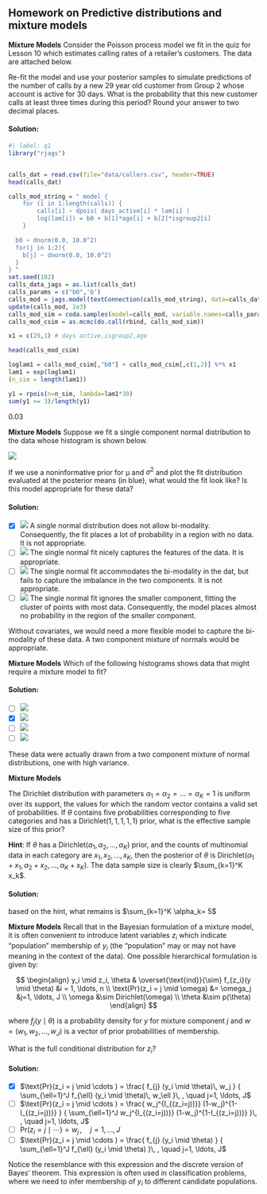## Homework on Predictive distributions and mixture models

::: {#exr-Mixture-Models-1}

[**Mixture Models**]{.column-margin} Consider the Poisson process model we fit in the quiz for Lesson 10 which estimates calling rates of a retailer's customers. The data are attached below.

Re-fit the model and use your posterior samples to simulate predictions of the number of calls by a new 29 year old customer from Group 2 whose account is active for 30 days. What is the probability that this new customer calls at least three times during this period? Round your answer to two decimal places.
:::

::: {.solution .callout-tip collapse="true"}
#### Solution:
```r
#| label: q1
library("rjags")


calls_dat = read.csv(file="data/callers.csv", header=TRUE)
head(calls_dat)

calls_mod_string = " model {
	for (i in 1:length(calls)) {
	  	calls[i] ~ dpois( days_active[i] * lam[i] )
  		log(lam[i]) = b0 + b[1]*age[i] + b[2]*isgroup2[i]
	}

  b0 ~ dnorm(0.0, 10.0^2)
  for(j in 1:2){
    b[j] ~ dnorm(0.0, 10.0^2)
  }
} "
set.seed(102)
calls_data_jags = as.list(calls_dat)
calls_params = c("b0",'b')
calls_mod = jags.model(textConnection(calls_mod_string), data=calls_data_jags, n.chains=3)
update(calls_mod, 1e3)
calls_mod_sim = coda.samples(model=calls_mod, variable.names=calls_params,n.iter=5e3)
calls_mod_csim = as.mcmc(do.call(rbind, calls_mod_sim))

x1 = c(29,1) # days active,isgroup2,age

head(calls_mod_csim)

loglam1 = calls_mod_csim[,"b0"] + calls_mod_csim[,c(1,2)] %*% x1
lam1 = exp(loglam1)
(n_sim = length(lam1))

y1 = rpois(n=n_sim, lambda=lam1*30) 
sum(y1 >= 3)/length(y1)
```

0.03
:::

::: {#exr-Mixture-Models-2}
[**Mixture Models**]{.column-margin} Suppose we fit a single component normal distribution to the data whose histogram is shown below.

![](images/q4H_ex2_q.svg)

If we use a noninformative prior for μ and $σ^2$ and plot the fit distribution evaluated at the posterior means (in blue), what would the fit look like? Is this model appropriate for these data?
:::

::: {.solution .callout-tip collapse="true"}
#### Solution:

-   [x] ![](images/q4H_ex2_a.svg) A single normal distribution does not allow bi-modality. Consequently, the fit places a lot of probability in a region with no data. It is not appropriate.
-   [ ] ![](images/q4H_ex2_b.svg) The single normal fit nicely captures the features of the data. It is appropriate.
-   [ ] ![](images/q4H_ex2_c.svg) The single normal fit accommodates the bi-modality in the dat, but fails to capture the imbalance in the two components. It is not appropriate.
-   [ ] ![](images/q4H_ex2_d.svg) The single normal fit ignores the smaller component, fitting the cluster of points with most data. Consequently, the model places almost no probability in the region of the smaller component.

Without covariates, we would need a more flexible model to capture the bi-modality of these data. A two component mixture of normals would be appropriate.
:::

::: {#exr-Mixture-Models-3}
[**Mixture Models**]{.column-margin} Which of the following histograms shows data that might require a mixture model to fit?
:::

::: {.solution .callout-tip collapse="true"}
#### Solution:

-   [ ] ![](images/q4H_ex3_a.svg)
-   [X] ![](images/q4H_ex3_b.svg)
-   [ ] ![](images/q4H_ex3_c.svg)
-   [ ] ![](images/q4H_ex3_d.svg)

These data were actually drawn from a two component mixture of normal distributions, one with high variance.
:::

::: {#exr-Mixture-Models-4}
[**Mixture Models**]{.column-margin}

The Dirichlet distribution with parameters $\alpha_1 = \alpha_2 = \ldots = \alpha_K = 1$ is uniform over its support, the values for which the random vector contains a valid set of probabilities. If $\theta$ contains five probabilities corresponding to five categories and has a $\text{Dirichlet}(1,1,1,1,1)$ prior, what is the effective sample size of this prior?

**Hint**: If $\theta$ has a $\text{Dirichlet}(\alpha_1, \alpha_2, \ldots, \alpha_K)$ prior, and the counts of multinomial data in each category are $x_1, x_2, \ldots, x_K$, then the posterior of $\theta$ is $\text{Dirichlet}(\alpha_1 + x_1, \alpha_2 + x_2, \ldots, \alpha_K + x_K)$. The data sample size is clearly $\sum_{k=1}^K x_k$.

:::

::: {.solution .callout-tip collapse="true"}
#### Solution:

based on the hint, what remains is $\sum_{k=1}^K \alpha_k= 5$
:::

::: {#exr-Mixture-Models-5}
[**Mixture Models**]{.column-margin} Recall that in the Bayesian formulation of a mixture model, it is often convenient to introduce latent variables $z_i$ which indicate "population" membership of $y_i$ (the "population" may or may not have meaning in the context of the data). One possible hierarchical formulation is given by:

$$
\begin{align}
   y_i \mid z_i, \theta & \overset{\text{ind}}{\sim} f_{z_i}(y \mid \theta) &i = 1, \ldots, n 
\\ \text{Pr}(z_i = j \mid \omega) &= \omega_j &j=1, \ldots, J 
\\ \omega &\sim Dirichlet(\omega) 
\\ \theta &\sim  p(\theta)
\end{align}
$$

where $f_{j} (y \mid \theta)$ is a probability density for $y$ for mixture component $j$ and $w = (w_1, w_2, \ldots, w_J)$ is a vector of prior probabilities of membership.

What is the full conditional distribution for $z_i$?

:::

::: {.solution .callout-tip collapse="true"}
#### Solution:

-   [x] $\text{Pr}(z_i = j \mid \cdots ) = \frac{ f_{j} (y_i \mid \theta)\, w_j } { \sum_{\ell=1}^J f_{\ell} (y_i \mid \theta)\, w_\ell }\, , \quad j=1, \ldots, J$
-   [ ] $\text{Pr}(z_i = j \mid \cdots ) = \frac{ w_j^{I_{(z_i=j))}} (1-w_j)^{1-I_{(z_i=j))}} } { \sum_{\ell=1}^J w_j^{I_{(z_i=j))}} (1-w_j)^{1-I_{(z_i=j))}} }\, , \quad j=1, \ldots, J$
-   [ ] $\text{Pr}(z_i = j \mid \cdots ) = w_j \, , \quad j=1, \ldots, J$
-   [ ] $\text{Pr}(z_i = j \mid \cdots ) = \frac{ f_{j} (y_i \mid \theta) } { \sum_{\ell=1}^J f_{\ell} (y_i \mid \theta) }\, , \quad j=1, \ldots, J$


Notice the resemblance with this expression and the discrete version of Bayes' theorem. This expression is often used in classification problems, where we need to infer membership of $y_i$ to different candidate populations.
:::
